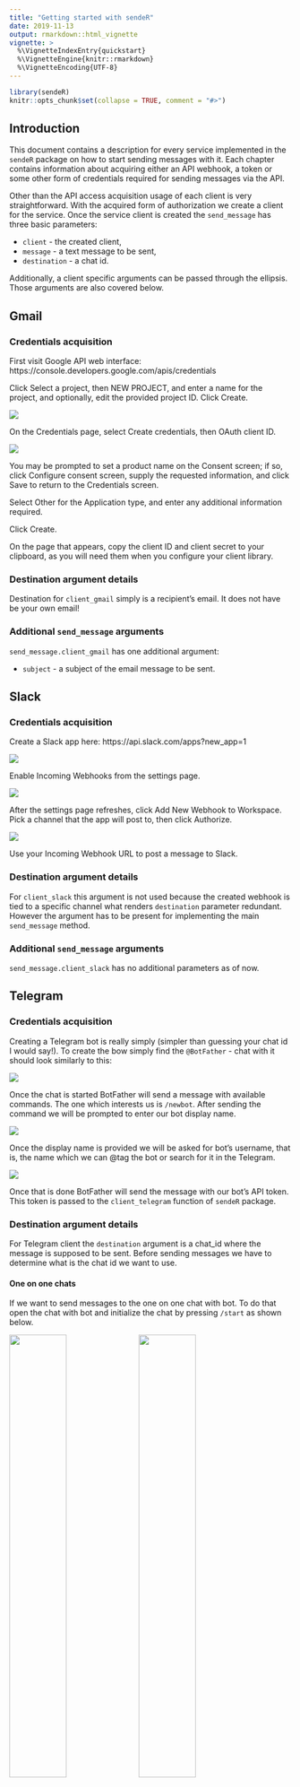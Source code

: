 ```yaml
---
title: "Getting started with sendeR"
date: 2019-11-13
output: rmarkdown::html_vignette
vignette: >
  %\VignetteIndexEntry{quickstart}
  %\VignetteEngine{knitr::rmarkdown}
  %\VignetteEncoding{UTF-8}
---
```


```r
library(sendeR)
knitr::opts_chunk$set(collapse = TRUE, comment = "#>")
```

## Introduction

This document contains a description for every service implemented in the `sendeR` package on how to start sending messages with it. Each chapter contains information about acquiring either an API webhook, a token or some other form of credentials required for sending messages via the API.

Other than the API access acquisition usage of each client is very straightforward. With the acquired form of authorization we create a client for the service. Once the service client is created the `send_message` has three basic parameters:

 * `client` - the created client,
 * `message` - a text message to be sent,
 * `destination` - a chat id.

Additionally, a client specific arguments can be passed through the ellipsis. Those arguments are also covered below.



## Gmail
### Credentials acquisition
First visit Google API web interface: https://console.developers.google.com/apis/credentials

Click Select a project, then NEW PROJECT, and enter a name for the project, and optionally, edit the provided project ID. Click Create.

![](figures/gmail_fig01.png)

On the Credentials page, select Create credentials, then OAuth client ID.

![](figures/gmail_fig02.png)

You may be prompted to set a product name on the Consent screen; if so, click Configure consent screen, supply the requested information, and click Save to return to the Credentials screen.

Select Other for the Application type, and enter any additional information required.

Click Create.

On the page that appears, copy the client ID and client secret to your clipboard, as you will need them when you configure your client library.

### Destination argument details
Destination for `client_gmail` simply is a recipient's email. It does not have
be your own email!

### Additional `send_message` arguments
`send_message.client_gmail` has one additional argument:

 * `subject` - a subject of the email message to be sent.



## Slack
### Credentials acquisition
Create a Slack app here: https://api.slack.com/apps?new_app=1

![](figures/slack_fig01.png)

Enable Incoming Webhooks from the settings page.

![](figures/slack_fig02.png)

After the settings page refreshes, click Add New Webhook to Workspace.
Pick a channel that the app will post to, then click Authorize.

![](figures/slack_fig03.png)

Use your Incoming Webhook URL to post a message to Slack. 

### Destination argument details
For `client_slack` this argument is not used because the created webhook is tied to a specific channel what renders `destination` parameter redundant. However the argument has to be present for implementing the main `send_message` method.

### Additional `send_message` arguments
`send_message.client_slack` has no additional parameters as of now.



## Telegram
### Credentials acquisition
Creating a Telegram bot is really simply (simpler than guessing your chat id I would say!). To create the bow simply find the `@BotFather` - chat with it should look similarly to this:

![](figures/telegram_fig01.png)

Once the chat is started BotFather will send a message with available commands. The one which interests us is `/newbot`. After sending the command we will be prompted to enter our bot display name. 

![](figures/telegram_fig02.png)

Once the display name is provided we will be asked for bot's username, that is, the name which we can @tag the bot or search for it in the Telegram.

![](figures/telegram_fig03.png)

Once that is done BotFather will send the message with our bot's API token. This token is passed to the `client_telegram` function of `sendeR` package.


### Destination argument details
For Telegram client the `destination` argument is a chat_id where the message is supposed to be sent. Before sending messages we have to determine what is the chat id we want to use.

#### One on one chats
If we want to send messages to the one on one chat with bot. To do that open the chat with bot and initialize the chat by pressing `/start` as shown below.

<img src="figures/telegram_fig04.png" width="45%"> <img src="figures/telegram_fig05.png" width="45%">

Now we will use the bot to read our chat id. In order to do so head to `https://api.telegram.org/bot<your-bot-token>/getupdates`. Page should display a JSON response with no updates received by the bot:
```r
{
    "ok": true,
    "result": []
}
```

Sending an example message "Hello!" to the bot and refreshing the page should result in response containing information similar to the one below (among other parameters).
```r
{
    "ok": true,
    "result": [
        {
            "update_id": 164384282,
            "message": {
                "message_id": 2,
                "from": {
                    "id": your_user_id
                },
                "chat": {
                    "id": your_chat_id
                },
                "date": 1573660088,
                "text": "Hello!"
            }
        }
    ]
}
```

Here is the chat id (the `destination` parameter) we were looking for.

Note that the chat id and the user id are the same that is due to the user id being used as chat id for one on one chats.


#### Group chats
Similarly to the one on one chats we have to retrieve the information from `https://api.telegram.org/bot<your-bot-token>/getupdates` page.

To get group's chat id we need to add our bot to the group. Once the bot is added to the group an update containing following information should appear if we refresh the above page:
```r
{
    "ok": true,
    "result": [
        {
            "update_id": 164384283,
            "message": {
                "message_id": 3,
                "from": {
                    "id": your_user_id,
                },
                "chat": {
                    "id": your_group_id,
                    "type": "group"
                },
                "date": 1573661039,
                "group_chat_created": true
            }
        }
    ]
}
```

From the response we can extract the group id (note: group ids are negative numbers).


### Additional `send_message` arguments
`send_message.client_telegram` has no additional parameters as of now.
